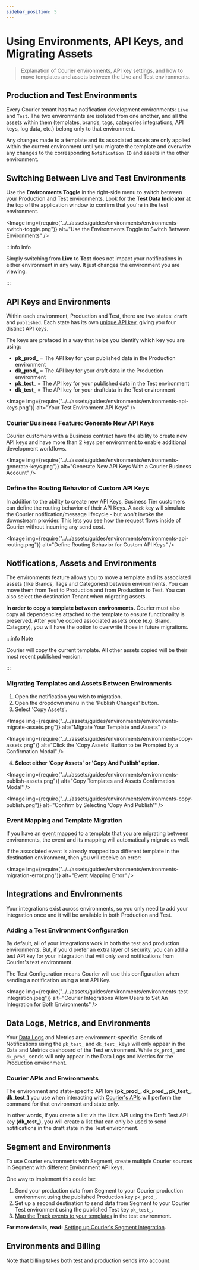 ```yaml
---
sidebar_position: 5
---
```



# Using Environments, API Keys, and Migrating Assets

> Explanation of Courier environments, API key settings, and how to move templates and assets between the Live and Test environments.

<YoutubeEmbed videoId="WjjHdyVryY8" />

## Production and Test Environments

Every Courier tenant has two notification development environments: `Live` and `Test`. The two environments are isolated from one another, and all the assets within them (templates, brands, tags, categories integrations, API keys, log data, etc.) belong only to that environment.

Any changes made to a template and its associated assets are only applied within the current environment until you migrate the template and overwrite any changes to the corresponding `Notification ID` and assets in the other environment.

## Switching Between Live and Test Environments

Use the **Environments Toggle** in the right-side menu to switch between your Production and Test environments. Look for the **Test Data Indicator** at the top of the application window to confirm that you're in the test environment.

<Image
  img={require("../../assets/guides/environments/environments-switch-toggle.png")}
  alt="Use the Environments Toggle to Switch Between Environments"
/>

:::info Info

Simply switching from **Live** to **Test** does not impact your notifications in either environment in any way. It just changes the environment you are viewing. 

:::

## API Keys and Environments

Within each environment, Production and Test, there are two states: `draft` and `published`. Each state has its own [unique API key](https://app.courier.com/settings/api-keys), giving you four distinct API keys.

The keys are prefaced in a way that helps you identify which key you are using:

- **pk\_prod_** = The API key for your published data in the Production environment
- **dk\_prod_** = The API key for your draft data in the Production environment
- **pk\_test_** = The API key for your published data in the Test environment
- **dk\_test_** = The API key for your draftdata in the Test environment

<Image
  img={require("../../assets/guides/environments/environments-api-keys.png")}
  alt="Your Test Environment API Keys"
/>

### Courier Business Feature: Generate New API Keys

Courier customers with a Business contract have the ability to create new API keys and have more than 2 keys per environment to enable additional development workflows.

<Image
  img={require("../../assets/guides/environments/environments-generate-keys.png")}
  alt="Generate New API Keys With a Courier Business Account"
/>

### Define the Routing Behavior of Custom API Keys 

In addition to the ability to create new API Keys, Business Tier customers can define the routing behavior of their API Keys. A `mock` key will simulate the Courier notification/message lifecycle - but won't invoke the downstream provider. This lets you see how the request flows inside of Courier without incurring any send cost.

<Image
  img={require("../../assets/guides/environments/environments-api-routing.png")}
  alt="Define Routing Behavior for Custom API Keys"
/>

## Notifications, Assets and Environments

The environments feature allows you to move a template and its associated assets (like Brands, Tags and Categories) between environments. You can move them from Test to Production and from Production to Test. You can also select the destination Tenant when migrating assets.

**In order to copy a template between environments.** Courier must also copy all dependencies attached to the template to ensure functionality is preserved. After you've copied associated assets once (e.g. Brand, Category), you will have the option to overwrite those in future migrations.

:::info Note

Courier will copy the current template. All other assets copied will be their most recent published version.

:::

### Migrating Templates and Assets Between Environments

1. Open the notification you wish to migration.
2. Open the dropdown menu in the 'Publish Changes' button.
3. Select 'Copy Assets'.

<Image
  img={require("../../assets/guides/environments/environments-migrate-assets.png")}
  alt="Migrate Your Template and Assets"
/>

<Image
  img={require("../../assets/guides/environments/environments-copy-assets.png")}
  alt="Click the 'Copy Assets' Button to be Prompted by a Confirmation Modal"
/>

4. **Select either 'Copy Assets' or 'Copy And Publish' option.**

<Image
  img={require("../../assets/guides/environments/environments-publish-assets.png")}
  alt="Copy Templates and Assets Confirmation Modal"
/>

<Image
  img={require("../../assets/guides/environments/environments-copy-publish.png")}
  alt="Confirm by Selecting 'Copy And Publish'"
/>

### Event Mapping and Template Migration

If you have an [event mapped](../../sending-notifications/create-map-events.mdx) to a template that you are migrating between environments, the event and its mapping will automatically migrate as well.

If the associated event is already mapped to a different template in the destination environment, then you will receive an error:

<Image
  img={require("../../assets/guides/environments/environments-migration-error.png")}
  alt="Event Mapping Error"
/>

## Integrations and Environments

Your integrations exist across environments, so you only need to add your integration once and it will be available in both Production and Test.

### Adding a Test Environment Configuration

By default, all of your integrations work in both the test and production environments. But, if you'd prefer an extra layer of security, you can add a test API key for your integration that will only send notifications from Courier's test environment.

The Test Configuration means Courier will use this configuration when sending a notification using a test API Key.

<Image
  img={require("../../assets/guides/environments/environments-test-integration.jpeg")}
  alt="Courier Integrations Allow Users to Set An Integration for Both Environments"
/>

## Data Logs, Metrics, and Environments

Your [Data Logs](https://help.courier.com/en/articles/4364860-using-the-data-logs) and Metrics are environment-specific. Sends of Notifications using the `pk_test_` and `dk_test_` keys will only appear in the Data and Metrics dashboard of the Test environment. While `pk_prod_` and `dk_prod_` sends will only appear in the Data Logs and Metrics for the Production environment.
<!-- Link follow-up doc -->
### Courier APIs and Environments

The environment and state-specific API key **(pk\_prod\_, dk\_prod\_, pk\_test\_, dk\_test\_)** you use when interacting with [Courier's APIs](../../reference/intro.mdx) will perform the command for that environment and state only.

In other words, if you create a list via the Lists API using the Draft Test API key **(dk\_test\_)**, you will create a list that can only be used to send notifications in the draft state in the Test environment.

## Segment and Environments

To use Courier environments with Segment, create multiple Courier sources in Segment with different Environment API keys.

One way to implement this could be:

1. Send your production data from Segment to your Courier production environment using the published Production key `pk_prod_`. 
2. Set up a second destination to send data from Segment to your Courier Test environment using the published Test key `pk_test_`.
3. [Map the Track events to your templates](../../sending-notifications/create-map-events.mdx) in the test environment.

**For more details, read:** [Setting up Courier's Segment integration](https://help.courier.com/en/articles/4438651-setting-up-courier-s-segment-integration).
<!-- Link follow-up doc -->
## Environments and Billing

Note that billing takes both test and production sends into account.
